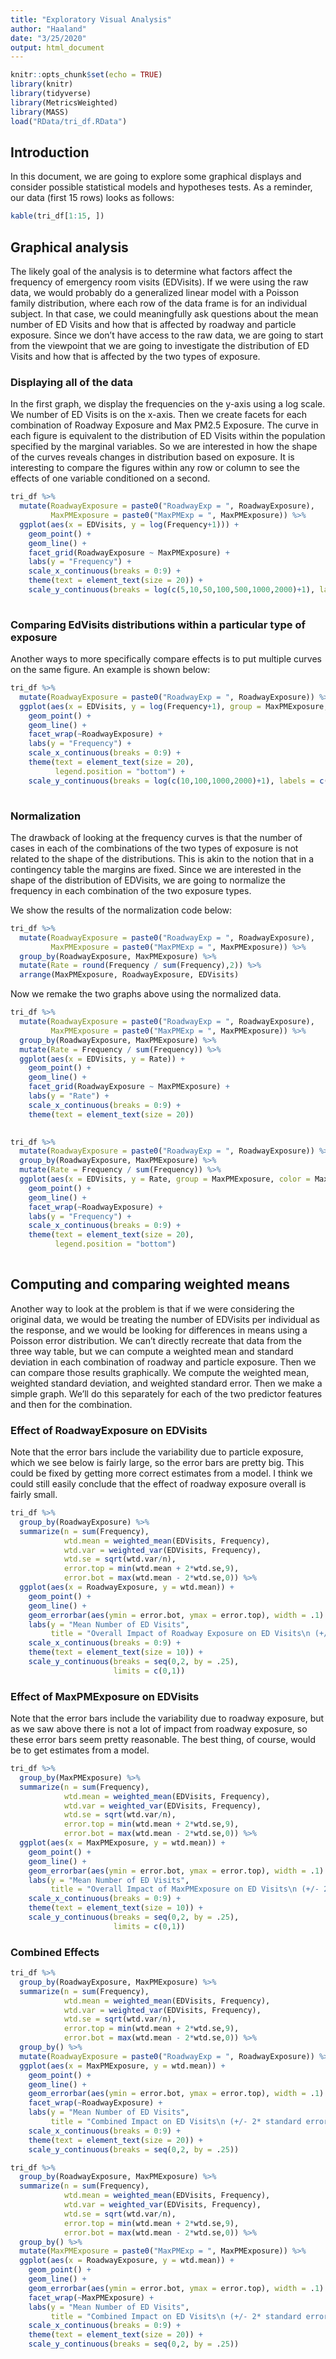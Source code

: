 ```yaml
---
title: "Exploratory Visual Analysis"
author: "Haaland"
date: "3/25/2020"
output: html_document
---
```


```r
knitr::opts_chunk$set(echo = TRUE)
library(knitr)
library(tidyverse)
library(MetricsWeighted)
library(MASS)
load("RData/tri_df.RData")
```

## Introduction


In this document, we are going to explore some graphical displays and consider possible statistical models and hypotheses tests. As a reminder, our data (first 15 rows) looks as follows:

```r
kable(tri_df[1:15, ])
```

## Graphical analysis

The likely goal of the analysis is to determine what factors affect the frequency of emergency room visits (EDVisits). If we were using the raw data, we would probably do a generalized linear model with a Poisson family distribution, where each row of the data frame is for an individual subject. In that case, we could meaningfully ask questions about the mean number of ED Visits and how that is affected by roadway and particle exposure. Since we don't have access to the raw data, we are going to start from the viewpoint that we are going to investigate the distribution of ED Visits and how that is affected by the two types of exposure.


### Displaying all of the data

In the first graph, we display the frequencies on the y-axis using a log scale. We number of ED Visits is on the x-axis. Then we create facets for each combination of Roadway Exposure and Max PM2.5 Exposure. The curve in each figure is equivalent to the distribution of ED Visits within the population specified by the marginal variables. So we are interested in how the shape of the curves reveals changes in distribution based on exposure. It is interesting to compare the figures within any row or column to see the effects of one variable conditioned on a second.

```r
tri_df %>%
  mutate(RoadwayExposure = paste0("RoadwayExp = ", RoadwayExposure),
         MaxPMExposure = paste0("MaxPMExp = ", MaxPMExposure)) %>%
  ggplot(aes(x = EDVisits, y = log(Frequency+1))) +
    geom_point() +
    geom_line() +
    facet_grid(RoadwayExposure ~ MaxPMExposure) +
    labs(y = "Frequency") + 
    scale_x_continuous(breaks = 0:9) +
    theme(text = element_text(size = 20)) +
    scale_y_continuous(breaks = log(c(5,10,50,100,500,1000,2000)+1), labels = c(5,10,50,100,500,1000,2000))
    
```

### Comparing EdVisits distributions within a particular type of exposure

Another ways to more specifically compare effects is to put multiple curves on the same figure. An example is shown below:

```r
tri_df %>%
  mutate(RoadwayExposure = paste0("RoadwayExp = ", RoadwayExposure)) %>%
  ggplot(aes(x = EDVisits, y = log(Frequency+1), group = MaxPMExposure, color = MaxPMExposure)) +
    geom_point() +
    geom_line() +
    facet_wrap(~RoadwayExposure) +
    labs(y = "Frequency") + 
    scale_x_continuous(breaks = 0:9) +
    theme(text = element_text(size = 20),
          legend.position = "bottom") +
    scale_y_continuous(breaks = log(c(10,100,1000,2000)+1), labels = c(10,100,1000,2000))
    
```


### Normalization

The drawback of looking at the frequency curves is that the number of cases in each of the combinations of the two types of exposure is not related to the shape of the distributions. This is akin to the notion that in a contingency table the margins are fixed. Since we are interested in the shape of the distribution of EDVisits, we are going to normalize the frequency in each combination of the two exposure types.

We show the results of the normalization code below:

```r
tri_df %>%
  mutate(RoadwayExposure = paste0("RoadwayExp = ", RoadwayExposure),
         MaxPMExposure = paste0("MaxPMExp = ", MaxPMExposure)) %>%
  group_by(RoadwayExposure, MaxPMExposure) %>%
  mutate(Rate = round(Frequency / sum(Frequency),2)) %>%
  arrange(MaxPMExposure, RoadwayExposure, EDVisits)
```

Now we remake the two graphs above using the normalized data.

```r
tri_df %>%
  mutate(RoadwayExposure = paste0("RoadwayExp = ", RoadwayExposure),
         MaxPMExposure = paste0("MaxPMExp = ", MaxPMExposure)) %>%
  group_by(RoadwayExposure, MaxPMExposure) %>%
  mutate(Rate = Frequency / sum(Frequency)) %>%
  ggplot(aes(x = EDVisits, y = Rate)) +
    geom_point() +
    geom_line() +
    facet_grid(RoadwayExposure ~ MaxPMExposure) +
    labs(y = "Rate") + 
    scale_x_continuous(breaks = 0:9) +
    theme(text = element_text(size = 20))
    
```


```r
tri_df %>%
  mutate(RoadwayExposure = paste0("RoadwayExp = ", RoadwayExposure)) %>%
  group_by(RoadwayExposure, MaxPMExposure) %>%
  mutate(Rate = Frequency / sum(Frequency)) %>%
  ggplot(aes(x = EDVisits, y = Rate, group = MaxPMExposure, color = MaxPMExposure)) +
    geom_point() +
    geom_line() +
    facet_wrap(~RoadwayExposure) +
    labs(y = "Frequency") + 
    scale_x_continuous(breaks = 0:9) +
    theme(text = element_text(size = 20),
          legend.position = "bottom")
    
```

## Computing and comparing weighted means

Another way to look at the problem is that if we were considering the original data, we would be treating the number of EDVisits per individual as the response, and we would be looking for differences in means using a Poisson error distribution. We can't directly recreate that data from the three way table, but we can compute a weighted mean and standard deviation in each combination of roadway and particle exposure. Then we can compare those results graphically. We compute the weighted mean, weighted standard deviation, and weighted standard error. Then we make a simple graph. We'll do this separately for each of the two predictor features and then for the combination.

### Effect of RoadwayExposure on EDVisits

Note that the error bars include the variability due to particle exposure, which we see below is fairly large, so the error bars are pretty big. This could be fixed by getting more correct estimates from a model. I think we could still easily conclude that the effect of roadway exposure overall is fairly small.

```r
tri_df %>%
  group_by(RoadwayExposure) %>%
  summarize(n = sum(Frequency),
            wtd.mean = weighted_mean(EDVisits, Frequency),
            wtd.var = weighted_var(EDVisits, Frequency),
            wtd.se = sqrt(wtd.var/n),  
            error.top = min(wtd.mean + 2*wtd.se,9),
            error.bot = max(wtd.mean - 2*wtd.se,0)) %>%
  ggplot(aes(x = RoadwayExposure, y = wtd.mean)) + 
    geom_point() +
    geom_line() +
    geom_errorbar(aes(ymin = error.bot, ymax = error.top), width = .1) +
    labs(y = "Mean Number of ED Visits", 
         title = "Overall Impact of Roadway Exposure on ED Visits\n (+/- 2* standard errors)") + 
    scale_x_continuous(breaks = 0:9) +
    theme(text = element_text(size = 10)) +
    scale_y_continuous(breaks = seq(0,2, by = .25), 
                       limits = c(0,1))
```

### Effect of MaxPMExposure on EDVisits

Note that the error bars include the variability due to roadway exposure, but as we saw above there is not a lot of impact from roadway exposure, so these error bars seem pretty reasonable. The best thing, of course, would be to get estimates from a model.

```r
tri_df %>%
  group_by(MaxPMExposure) %>%
  summarize(n = sum(Frequency),
            wtd.mean = weighted_mean(EDVisits, Frequency),
            wtd.var = weighted_var(EDVisits, Frequency),
            wtd.se = sqrt(wtd.var/n),  
            error.top = min(wtd.mean + 2*wtd.se,9),
            error.bot = max(wtd.mean - 2*wtd.se,0)) %>%
  ggplot(aes(x = MaxPMExposure, y = wtd.mean)) + 
    geom_point() +
    geom_line() +
    geom_errorbar(aes(ymin = error.bot, ymax = error.top), width = .1) +
    labs(y = "Mean Number of ED Visits", 
         title = "Overall Impact of MaxPMExposure on ED Visits\n (+/- 2* standard errors)") + 
    scale_x_continuous(breaks = 0:9) +
    theme(text = element_text(size = 10)) +
    scale_y_continuous(breaks = seq(0,2, by = .25), 
                       limits = c(0,1))
```

### Combined Effects


```r
tri_df %>%
  group_by(RoadwayExposure, MaxPMExposure) %>%
  summarize(n = sum(Frequency),
            wtd.mean = weighted_mean(EDVisits, Frequency),
            wtd.var = weighted_var(EDVisits, Frequency),
            wtd.se = sqrt(wtd.var/n),  
            error.top = min(wtd.mean + 2*wtd.se,9),
            error.bot = max(wtd.mean - 2*wtd.se,0)) %>%
  group_by() %>%
  mutate(RoadwayExposure = paste0("RoadwayExp = ", RoadwayExposure)) %>%
  ggplot(aes(x = MaxPMExposure, y = wtd.mean)) + 
    geom_point() +
    geom_line() +
    geom_errorbar(aes(ymin = error.bot, ymax = error.top), width = .1) +
    facet_wrap(~RoadwayExposure) +
    labs(y = "Mean Number of ED Visits", 
         title = "Combined Impact on ED Visits\n (+/- 2* standard errors)") + 
    scale_x_continuous(breaks = 0:9) +
    theme(text = element_text(size = 20)) +
    scale_y_continuous(breaks = seq(0,2, by = .25))
```



```r
tri_df %>%
  group_by(RoadwayExposure, MaxPMExposure) %>%
  summarize(n = sum(Frequency),
            wtd.mean = weighted_mean(EDVisits, Frequency),
            wtd.var = weighted_var(EDVisits, Frequency),
            wtd.se = sqrt(wtd.var/n),  
            error.top = min(wtd.mean + 2*wtd.se,9),
            error.bot = max(wtd.mean - 2*wtd.se,0)) %>%
  group_by() %>%
  mutate(MaxPMExposure = paste0("MaxPMExp = ", MaxPMExposure)) %>%
  ggplot(aes(x = RoadwayExposure, y = wtd.mean)) + 
    geom_point() +
    geom_line() +
    geom_errorbar(aes(ymin = error.bot, ymax = error.top), width = .1) +
    facet_wrap(~MaxPMExposure) +
    labs(y = "Mean Number of ED Visits", 
         title = "Combined Impact on ED Visits\n (+/- 2* standard errors)") + 
    scale_x_continuous(breaks = 0:9) +
    theme(text = element_text(size = 20)) +
    scale_y_continuous(breaks = seq(0,2, by = .25))
```


